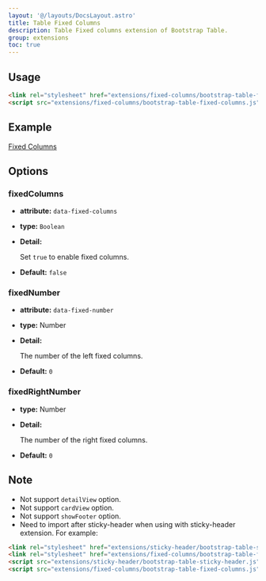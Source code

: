 ```yaml
---
layout: '@/layouts/DocsLayout.astro'
title: Table Fixed Columns
description: Table Fixed columns extension of Bootstrap Table.
group: extensions
toc: true
---
```


## Usage

```html
<link rel="stylesheet" href="extensions/fixed-columns/bootstrap-table-fixed-columns.css">
<script src="extensions/fixed-columns/bootstrap-table-fixed-columns.js"></script>
```

## Example

[Fixed Columns](https://examples.bootstrap-table.com/#extensions/fixed-columns.html)

## Options

### fixedColumns

- **attribute:** `data-fixed-columns`

- **type:** `Boolean`

- **Detail:**

  Set `true` to enable fixed columns.

- **Default:** `false`

### fixedNumber

- **attribute:** `data-fixed-number`

- **type:** Number

- **Detail:**

  The number of the left fixed columns.

- **Default:** `0`

### fixedRightNumber

- **type:** Number

- **Detail:**

  The number of the right fixed columns.

- **Default:** `0`

## Note

* Not support `detailView` option.
* Not support `cardView` option.
* Not support `showFooter` option.
* Need to import after sticky-header when using with sticky-header extension. For example:
```html
<link rel="stylesheet" href="extensions/sticky-header/bootstrap-table-sticky-header.css">
<link rel="stylesheet" href="extensions/fixed-columns/bootstrap-table-fixed-columns.css">
<script src="extensions/sticky-header/bootstrap-table-sticky-header.js"></script>
<script src="extensions/fixed-columns/bootstrap-table-fixed-columns.js"></script>
```
